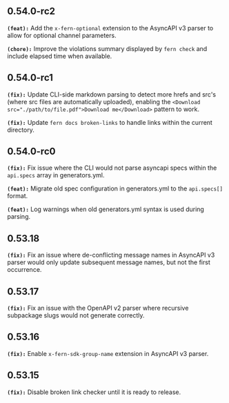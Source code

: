 ## 0.54.0-rc2
**`(feat):`** Add the `x-fern-optional` extension to the AsyncAPI v3 parser to allow for optional channel parameters.


**`(chore):`** Improve the violations summary displayed by `fern check` and include elapsed time when available.


## 0.54.0-rc1
**`(fix):`** Update CLI-side markdown parsing to detect more hrefs and src's (where src files are automatically uploaded),
enabling the `<Download src="./path/to/file.pdf">Download me</Download>` pattern to work.


**`(fix):`** Update `fern docs broken-links` to handle links within the current directory.


## 0.54.0-rc0
**`(fix):`** Fix issue where the CLI would not parse asyncapi specs within the `api.specs` array in generators.yml.


**`(feat):`** Migrate old spec configuration in generators.yml to the `api.specs[]` format.


**`(feat):`** Log warnings when old generators.yml syntax is used during parsing.


## 0.53.18
**`(fix):`** Fix an issue where de-conflicting message names in AsyncAPI v3 parser would only update subsequent message names,
but not the first occurrence.


## 0.53.17
**`(fix):`** Fix an issue with the OpenAPI v2 parser where recursive subpackage slugs would not generate correctly.


## 0.53.16
**`(fix):`** Enable `x-fern-sdk-group-name` extension in AsyncAPI v3 parser.


## 0.53.15
**`(fix):`** Disable broken link checker until it is ready to release.


